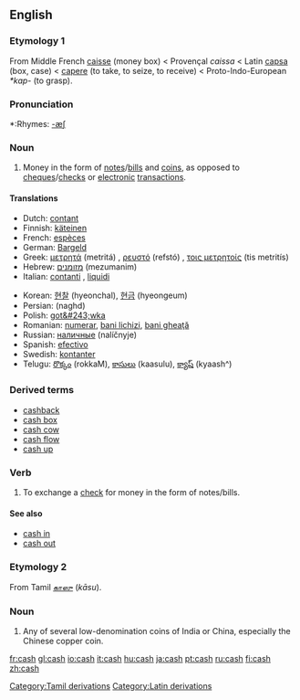 ==English==

===Etymology 1===
From Middle French [[caisse]] (money box) < Provençal ''caissa'' < Latin [[capsa]] (box, case) < [[capere]] (to take, to seize, to receive) < Proto-Indo-European ''*kap-'' (to grasp). 

===Pronunciation===
*:Rhymes: [[Rhymes:English:-æʃ|-æʃ]]

===Noun===
{{en-noun|-}}

#Money in the form of [[note]]s/[[bill]]s and [[coin]]s, as opposed to [[cheque]]s/[[check]]s or [[electronic]] [[transaction]]s.

====Translations====
{{top}}
*Dutch: [[contant]]
*Finnish: [[käteinen]]
*French: [[espèces]] {{f}} {{p}}
*German: [[Bargeld]] {{n}}
*Greek: [[μετρητά]] (metritá) {{n}} {{p}}, [[ρευστό]] (refstó) {{n}}, [[τοις μετρητοίς]] (tis metritís)
*Hebrew: [[מזומנים]] (mezumanim) {{p}}
*Italian: [[contanti]] {{m}} {{p}}, [[liquidi]] {{m}} {{p}}
{{mid}}
*Korean: [[현찰]] (hyeonchal), [[현금]] (hyeongeum)
*Persian: {{FAchar|[[نقد]]}} (naghd)
*Polish: [[got&#243;wka]] {{f}}
*Romanian: [[numerar]], [[bani lichizi]], [[bani gheaţă]]
*Russian: [[наличные]] (nalíčnyje) {{m}} {{p}}
*Spanish: [[efectivo]]
*Swedish: [[kontanter]]
*Telugu: [[రొక్కం]] (rokkaM), [[కాసులు]] (kaasulu), [[క్యాష్]] (kyaash^)
{{bottom}}

===Derived terms===
*[[cashback]]
*[[cash box]]
*[[cash cow]]
*[[cash flow]]
*[[cash up]]

===Verb===
{{en-verb|cash|es}}
# To exchange a [[check]] for money in the form of notes/bills.

====See also====
*[[cash in]]
*[[cash out]]

===Etymology 2===
From Tamil [[காஸு]] (''kāsu'').

===Noun===
{{en-noun|cash}}

# Any of several low-denomination coins of India or China, especially the Chinese copper coin.

[[Category:Tamil derivations]]
[[Category:Latin derivations]]

[[fr:cash]]
[[gl:cash]]
[[io:cash]]
[[it:cash]]
[[hu:cash]]
[[ja:cash]]
[[pt:cash]]
[[ru:cash]]
[[fi:cash]]
[[zh:cash]]